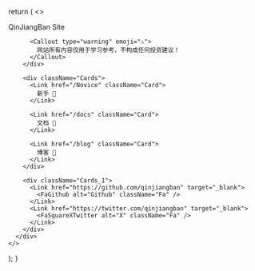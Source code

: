 
  return (
    <>
      <div className="Home">
        <div className="Home_b">
          <div className="font_size">QinJiangBan Site</div>

          <Callout type="warning" emoji="⚠">
            网站所有内容仅用于学习参考，不构成任何投资建议！
          </Callout>
        </div>

        <div className="Cards">
          <Link href="/Novice" className="Card">
            新手 🚀
          </Link>

          <Link href="/docs" className="Card">
            文档 📖
          </Link>

          <Link href="/blog" className="Card">
            博客 📰
          </Link>
        </div>

        <div className="Cards_1">
          <Link href="https://github.com/qinjiangban" target="_blank">
            <FaGithub alt="Github" className="Fa" />
          </Link>
          <Link href="https://twitter.com/qinjiangban" target="_blank">
            <FaSquareXTwitter alt="X" className="Fa" />
          </Link>
        </div>
      </div>
    </>
  );
}
